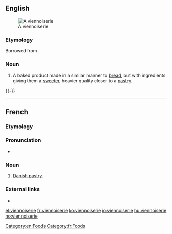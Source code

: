 ==English==
{{wikipedia}}
[[Image:Pain au chocolat Luc Viatour.jpg|thumb|right|A viennoiserie]]

===Etymology===
Borrowed from {{etyl|fr|en}} {{term|viennoiserie|lang=fr}}.

===Noun===
{{en-noun}}

# A baked product made in a similar manner to [[bread]], but with ingredients giving them a [[sweet]]er, heavier quality closer to a [[pastry]].

{{-}}

[[Category:en:Foods]]

----

==French==
{{wikipedia|lang=fr}}

===Etymology===
{{suffix|viennois|erie|lang=fr}}

===Pronunciation===
* {{IPA|/vjɛ.nwa.zʁi/|lang=fr}}

===Noun===
{{fr-noun|f}}

# [[Danish pastry]].

===External links===
* {{R:TLFi}}

[[Category:fr:Foods]]

[[el:viennoiserie]]
[[fr:viennoiserie]]
[[ko:viennoiserie]]
[[io:viennoiserie]]
[[hu:viennoiserie]]
[[no:viennoiserie]]